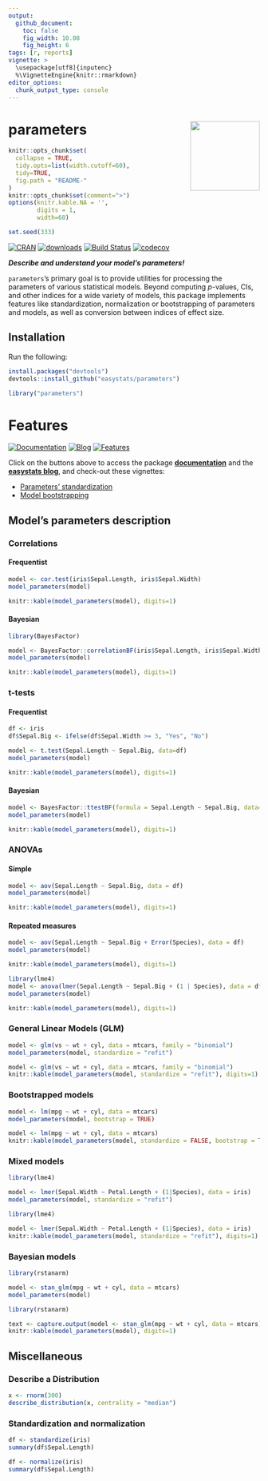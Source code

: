 ```yaml
---
output: 
  github_document:
    toc: false
    fig_width: 10.08
    fig_height: 6
tags: [r, reports]
vignette: >
  \usepackage[utf8]{inputenc}
  %\VignetteEngine{knitr::rmarkdown}
editor_options: 
  chunk_output_type: console
---
```


# parameters <img src='man/figures/logo.png' align="right" height="139" />

```r
knitr::opts_chunk$set(
  collapse = TRUE,
  tidy.opts=list(width.cutoff=60),
  tidy=TRUE,
  fig.path = "README-"
)
knitr::opts_chunk$set(comment=">")
options(knitr.kable.NA = '',
        digits = 1,
        width=60)

set.seed(333)
```

[![CRAN](http://www.r-pkg.org/badges/version/parameters)](https://cran.r-project.org/package=parameters)
[![downloads](http://cranlogs.r-pkg.org/badges/parameters)](https://cran.r-project.org/package=parameters)
[![Build Status](https://travis-ci.org/easystats/parameters.svg?branch=master)](https://travis-ci.org/easystats/parameters)
[![codecov](https://codecov.io/gh/easystats/parameters/branch/master/graph/badge.svg)](https://codecov.io/gh/easystats/parameters)

***Describe and understand your model's parameters!***

`parameters`'s primary goal is to provide utilities for processing the parameters of various statistical models. Beyond computing *p*-values, CIs, and other indices for a wide variety of models, this package implements features like standardization, normalization or bootstrapping of parameters and models, as well as conversion between indices of effect size.


## Installation


Run the following:

```r
install.packages("devtools")
devtools::install_github("easystats/parameters")
```
```r
library("parameters")
```



# Features

[![Documentation](https://img.shields.io/badge/documentation-parameters-orange.svg?colorB=E91E63)](https://easystats.github.io/parameters/)
[![Blog](https://img.shields.io/badge/blog-easystats-orange.svg?colorB=FF9800)](https://easystats.github.io/blog/posts/)
[![Features](https://img.shields.io/badge/features-parameters-orange.svg?colorB=2196F3)](https://easystats.github.io/parameters/reference/index.html)

Click on the buttons above to access the package [**documentation**](https://easystats.github.io/parameters/) and the [**easystats blog**](https://easystats.github.io/blog/posts/), and check-out these vignettes:

- [Parameters' standardization](https://easystats.github.io/parameters/articles/standardization.html)
- [Model bootstrapping](https://easystats.github.io/parameters/articles/bootstrapping.html)


## Model's parameters description


### Correlations

#### Frequentist 

```r
model <- cor.test(iris$Sepal.Length, iris$Sepal.Width)
model_parameters(model)
```
```r
knitr::kable(model_parameters(model), digits=1)
```

#### Bayesian 

```r
library(BayesFactor)

model <- BayesFactor::correlationBF(iris$Sepal.Length, iris$Sepal.Width)
model_parameters(model)
```
```r
knitr::kable(model_parameters(model), digits=1)
```


### t-tests

#### Frequentist 
```r
df <- iris
df$Sepal.Big <- ifelse(df$Sepal.Width >= 3, "Yes", "No")

model <- t.test(Sepal.Length ~ Sepal.Big, data=df)
model_parameters(model)
```
```r
knitr::kable(model_parameters(model), digits=1)
```

#### Bayesian 

```r
model <- BayesFactor::ttestBF(formula = Sepal.Length ~ Sepal.Big, data=df)
model_parameters(model)
```
```r
knitr::kable(model_parameters(model), digits=1)
```


### ANOVAs

#### Simple

```r
model <- aov(Sepal.Length ~ Sepal.Big, data = df)
model_parameters(model)
```
```r
knitr::kable(model_parameters(model), digits=1)
```

#### Repeated measures

```r
model <- aov(Sepal.Length ~ Sepal.Big + Error(Species), data = df)
model_parameters(model)
```
```r
knitr::kable(model_parameters(model), digits=1)
```

```r
library(lme4)
model <- anova(lmer(Sepal.Length ~ Sepal.Big + (1 | Species), data = df))
model_parameters(model)
```
```r
knitr::kable(model_parameters(model), digits=1)
```



### General Linear Models (GLM)
```r
model <- glm(vs ~ wt + cyl, data = mtcars, family = "binomial")
model_parameters(model, standardize = "refit")
```
```r
model <- glm(vs ~ wt + cyl, data = mtcars, family = "binomial")
knitr::kable(model_parameters(model, standardize = "refit"), digits=1)
```

### Bootstrapped models

```r
model <- lm(mpg ~ wt + cyl, data = mtcars)
model_parameters(model, bootstrap = TRUE)
```
```r
model <- lm(mpg ~ wt + cyl, data = mtcars)
knitr::kable(model_parameters(model, standardize = FALSE, bootstrap = TRUE), digits=1)
```


### Mixed models
```r
library(lme4)

model <- lmer(Sepal.Width ~ Petal.Length + (1|Species), data = iris)
model_parameters(model, standardize = "refit")
```
```r
library(lme4)

model <- lmer(Sepal.Width ~ Petal.Length + (1|Species), data = iris)
knitr::kable(model_parameters(model, standardize = "refit"), digits=1)
```



### Bayesian models

```r
library(rstanarm)

model <- stan_glm(mpg ~ wt + cyl, data = mtcars)
model_parameters(model)
```
```r
library(rstanarm)

text <- capture.output(model <- stan_glm(mpg ~ wt + cyl, data = mtcars))
knitr::kable(model_parameters(model), digits=1)
```



## Miscellaneous


### Describe a Distribution

```r
x <- rnorm(300)
describe_distribution(x, centrality = "median")
```


### Standardization and normalization

```r
df <- standardize(iris)
summary(df$Sepal.Length)

df <- normalize(iris)
summary(df$Sepal.Length)
```
